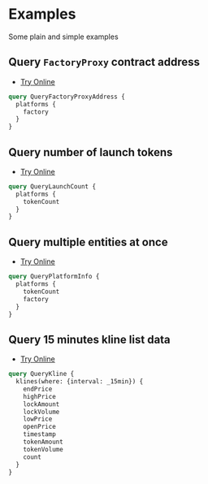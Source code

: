 # Examples

Some plain and simple examples

## Query `FactoryProxy` contract address

- [Try Online](https://api.studio.thegraph.com/query/93762/solio-sepolia/version/latest/graphql?query=query+QueryFactoryProxyAddress+%7B%0A++platforms+%7B%0A++++factory%0A++%7D%0A%7D)

```graphql copy
query QueryFactoryProxyAddress {
  platforms {
    factory
  }
}
```

## Query number of launch tokens

- [Try Online](https://api.studio.thegraph.com/query/93762/solio-sepolia/version/latest/graphql?query=query+QueryFactoryProxyAddress+%7B%0A++platforms+%7B%0A++++tokenCount%0A++%7D%0A%7D)

```graphql copy
query QueryLaunchCount {
  platforms {
    tokenCount
  }
}
```

## Query multiple entities at once

- [Try Online](https://api.studio.thegraph.com/query/93762/solio-sepolia/version/latest/graphql?query=query+QueryPlatformInfo+%7B%0A++platforms+%7B%0A++++tokenCount%0A++++factory%0A++%7D%0A%7D)

```graphql copy
query QueryPlatformInfo {
  platforms {
    tokenCount
    factory
  }
}
```

## Query 15 minutes kline list data

- [Try Online](https://api.studio.thegraph.com/query/93762/solio-sepolia/version/latest/graphql?query=query+QueryKline+%7B%0A++klines%28where%3A+%7Binterval%3A+_15min%7D%29+%7B%0A++++endPrice%0A++++highPrice%0A++++lockAmount%0A++++lockVolume%0A++++lowPrice%0A++++openPrice%0A++++timestamp%0A++++tokenAmount%0A++++tokenVolume%0A++++count%0A++%7D%0A%7D)

```graphql copy
query QueryKline {
  klines(where: {interval: _15min}) {
    endPrice
    highPrice
    lockAmount
    lockVolume
    lowPrice
    openPrice
    timestamp
    tokenAmount
    tokenVolume
    count
  }
}
```
